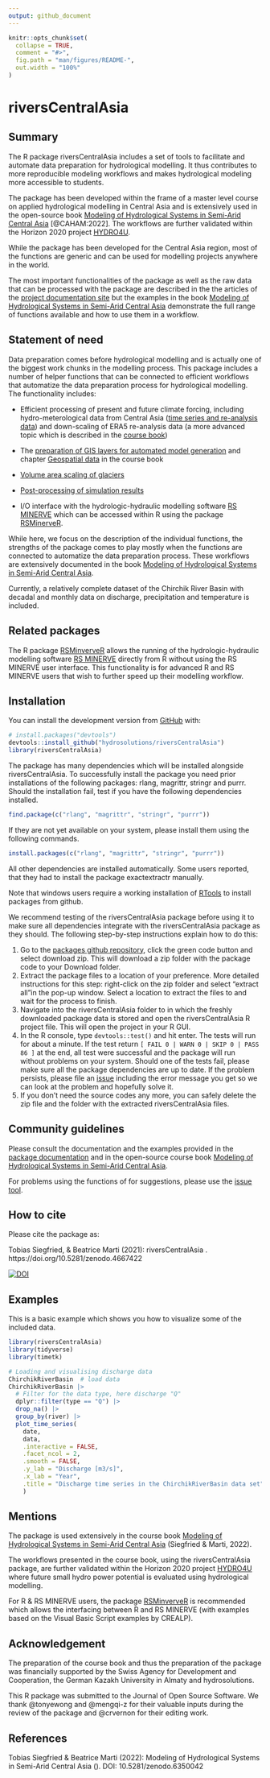 ```yaml
---
output: github_document
---
```


<!-- README.md is generated from README.Rmd. Please edit that file -->

```r
knitr::opts_chunk$set(
  collapse = TRUE,
  comment = "#>",
  fig.path = "man/figures/README-",
  out.width = "100%"
)
```

# riversCentralAsia

## Summary

The R package riversCentralAsia includes a set of tools to facilitate and automate data preparation for hydrological modelling. It thus contributes to more reproducible modeling workflows and makes hydrological modeling more accessible to students. 

The package has been developed within the frame of a master level course on applied hydrological modelling in Central Asia and is extensively used in the open-source book [Modeling of Hydrological Systems in Semi-Arid Central Asia](https://hydrosolutions.github.io/caham_book/){target="_blank"} [@CAHAM:2022]. The workflows are further validated within the Horizon 2020 project [HYDRO4U](https://hydro4u.eu/){target="_blank"}. 

While the package has been developed for the Central Asia region, most of the functions are generic and can be used for modelling projects anywhere in the world. 

The most important functionalities of the package as well as the raw data that can be processed with the package are described in the the articles of the [project documentation site](https://hydrosolutions.github.io/riversCentralAsia/){target="_blank"} but the examples in the book [Modeling of Hydrological Systems in Semi-Arid Central Asia](https://hydrosolutions.github.io/caham_book/){target="_blank"} demonstrate the full range of functions available and how to use them in a workflow. 

## Statement of need

Data preparation comes before hydrological modelling and is actually one of the biggest work chunks in the modelling process. This package includes a number of helper functions that can be connected to efficient workflows that automatize the data preparation process for hydrological modelling. The functionality includes: 

- Efficient processing of present and future climate forcing, including hydro-meterological data from Central Asia ([time series and re-analysis data](https://github.com/hydrosolutions/riversCentralAsia/blob/master/.github/workflows/pkgdown.yaml){target="_blank"}) and down-scaling of ERA5 re-analysis data (a more advanced topic which is described in the [course book](https://hydrosolutions.github.io/caham_book/climate_data.html){target="_blank"})

- The [preparation of GIS layers for automated model generation](https://hydrosolutions.github.io/riversCentralAsia/articles/02-preparation-of-climate-forcing.html){target="_blank"} and chapter [Geospatial data](https://hydrosolutions.github.io/caham_book/geospatial_data.html){target="_blank"} in the course book

- [Volume area scaling of glaciers](https://hydrosolutions.github.io/riversCentralAsia/articles/04-glacier-functions.html){target="_blank"}

- [Post-processing of simulation results](https://hydrosolutions.github.io/riversCentralAsia/articles/03-RSMinerveIO.html){target="_blank"} 

- I/O interface with the hydrologic-hydraulic modelling software [RS MINERVE](https://crealp.ch/rs-minerve/){target="_blank"} which can be accessed within R using the package [RSMinerveR](https://github.com/hydrosolutions/RSMinerveR){target="_blank"}.  

While here, we focus on the description of the individual functions, the strengths of the package comes to play mostly when the functions are connected to automatize the data preparation process. These workflows are extensively documented in the book [Modeling of Hydrological Systems in Semi-Arid Central Asia](https://hydrosolutions.github.io/caham_book/){target="_blank"}. 


Currently, a relatively complete dataset of the Chirchik River Basin with decadal and monthly data on discharge, precipitation and temperature is included. 


## Related packages
The R package [RSMinverveR](https://github.com/hydrosolutions/RSMinerveR){target="_blank"} allows the running of the hydrologic-hydraulic modelling software [RS MINERVE](https://crealp.ch/rs-minerve/){target="_blank"} directly from R without using the RS MINERVE user interface. This functionality is for advanced R and RS MINERVE users that wish to further speed up their modelling workflow.     

## Installation
You can install the development version from [GitHub](https://github.com/hydrosolutions/riversCentralAsia/){target="_blank"} with:

```r
# install.packages("devtools")
devtools::install_github("hydrosolutions/riversCentralAsia")
library(riversCentralAsia)
```

The package has many dependencies which will be installed alongside riversCentralAsia. To successfully install the package you need prior installations of the following packages: rlang, magrittr, stringr and purrr. Should the installation fail, test if you have the following dependencies installed.  
```r
find.package(c("rlang", "magrittr", "stringr", "purrr"))
```

If they are not yet available on your system, please install them using the following commands. 
```r
install.packages(c("rlang", "magrittr", "stringr", "purrr"))
```
All other dependencies are installed automatically. Some users reported, that they had to install the package exactextractr manually. 

Note that windows users require a working installation of [RTools](https://cran.r-project.org/bin/windows/Rtools/){target="_blank"} to install packages from github. 

We recommend testing of the riversCentralAsia package before using it to make sure all dependencies integrate with the riversCentralAsia package as they should. The following step-by-step instructions explain how to do this:   

1. Go to the [packages github repository](https://github.com/hydrosolutions/riversCentralAsia), click the green code button and select download zip. This will download a zip folder with the package code to your Download folder.    
2. Extract the package files to a location of your preference. More detailed instructions for this step: right-click on the zip folder and select "extract all"in the pop-up window. Select a location to extract the files to and wait for the process to finish.   
3. Navigate into the riversCentralAsia folder to in which the freshly downloaded package data is stored and open the riversCentralAsia R project file. This will open the project in your R GUI.   
4. In the R console, type ```devtools::test()``` and hit enter. The tests will run for about a minute. If the test return ```[ FAIL 0 | WARN 0 | SKIP 0 | PASS 86 ]``` at the end, all test were successful and the package will run without problems on your system. Should one of the tests fail, please make sure all the package dependencies are up to date. If the problem persists, please file an [issue](https://github.com/hydrosolutions/riversCentralAsia/issues) including the error message you get so we can look at the problem and hopefully solve it.    
5. If you don't need the source codes any more, you can safely delete the zip file and the folder with the extracted riversCentralAsia files. 


## Community guidelines
Please consult the documentation and the examples provided in the [package documentation](https://hydrosolutions.github.io/riversCentralAsia/index.html){target="_blank"} and in the open-source course book [Modeling of Hydrological Systems in Semi-Arid Central Asia](https://hydrosolutions.github.io/caham_book/){target="_blank"}. 

For problems using the functions of for suggestions, please use the [issue tool](https://github.com/hydrosolutions/riversCentralAsia/issues){target="_blank"}. 

## How to cite
Please cite the package as: 

Tobias Siegfried, & Beatrice Marti (2021): riversCentralAsia <version number>. https://doi.org/10.5281/zenodo.4667422 

[![DOI](https://zenodo.org/badge/DOI/10.5281/zenodo.4667422.svg)](https://doi.org/10.5281/zenodo.4667422)



## Examples

This is a basic example which shows you how to visualize some of the included data.


```r
library(riversCentralAsia)
library(tidyverse)
library(timetk)

# Loading and visualising discharge data
ChirchikRiverBasin  # load data
ChirchikRiverBasin |> 
  # Filter for the data type, here discharge "Q"
  dplyr::filter(type == "Q") |> 
  drop_na() |> 
  group_by(river) |> 
  plot_time_series(
    date,
    data,
    .interactive = FALSE,
    .facet_ncol = 2,
    .smooth = FALSE, 
    .y_lab = "Discharge [m3/s]", 
    .x_lab = "Year", 
    .title = "Discharge time series in the ChirchikRiverBasin data set"
    )
```

## Mentions
The package is used extensively in the course book [Modeling of Hydrological Systems in Semi-Arid Central Asia](https://hydrosolutions.github.io/caham_book/){target="_blank"} (Siegfried & Marti, 2022). 

The workflows presented in the course book, using the riversCentralAsia package, are further validated within the Horizon 2020 project [HYDRO4U](https://hydro4u.eu/){target="_blank"} where future small hydro power potential is evaluated using hydrological modelling. 

For R & RS MINERVE users, the package [RSMinverveR](https://github.com/hydrosolutions/RSMinerveR){target="_blank"} is recommended which allows the interfacing between R and RS MINERVE (with examples based on the Visual Basic Script examples by CREALP).  

## Acknowledgement
The preparation of the course book and thus the preparation of the package was financially supported by the Swiss Agency for Development and Cooperation, the German Kazakh University in Almaty and hydrosolutions. 

This R package was submitted to the Journal of Open Source Software. We thank @tonyewong and @mengqi-z for their valuable inputs during the review of the package and @crvernon for their editing work. 

## References
Tobias Siegfried & Beatrice Marti (2022): Modeling of Hydrological Systems in Semi-Arid Central Asia (\url{https://hydrosolutions.github.io/caham_book/}). DOI: 10.5281/zenodo.6350042
